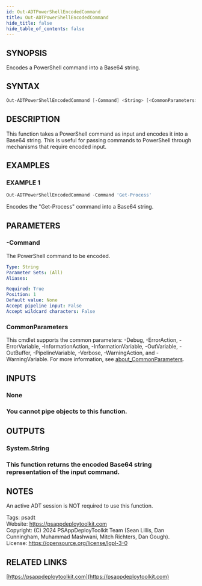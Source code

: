 ```yaml
---
id: Out-ADTPowerShellEncodedCommand
title: Out-ADTPowerShellEncodedCommand
hide_title: false
hide_table_of_contents: false
---
```


## SYNOPSIS

Encodes a PowerShell command into a Base64 string.

## SYNTAX

```powershell
Out-ADTPowerShellEncodedCommand [-Command] <String> [<CommonParameters>]
```

## DESCRIPTION

This function takes a PowerShell command as input and encodes it into a Base64 string.
This is useful for passing commands to PowerShell through mechanisms that require encoded input.

## EXAMPLES

### EXAMPLE 1

```powershell
Out-ADTPowerShellEncodedCommand -Command 'Get-Process'
```

Encodes the "Get-Process" command into a Base64 string.

## PARAMETERS

### -Command

The PowerShell command to be encoded.

```yaml
Type: String
Parameter Sets: (All)
Aliases:

Required: True
Position: 1
Default value: None
Accept pipeline input: False
Accept wildcard characters: False
```

### CommonParameters

This cmdlet supports the common parameters: -Debug, -ErrorAction, -ErrorVariable, -InformationAction, -InformationVariable, -OutVariable, -OutBuffer, -PipelineVariable, -Verbose, -WarningAction, and -WarningVariable. For more information, see [about_CommonParameters](http://go.microsoft.com/fwlink/?LinkID=113216).

## INPUTS

### None

### You cannot pipe objects to this function.
## OUTPUTS

### System.String

### This function returns the encoded Base64 string representation of the input command.
## NOTES
An active ADT session is NOT required to use this function.

Tags: psadt<br />
Website: https://psappdeploytoolkit.com<br />
Copyright: (C) 2024 PSAppDeployToolkit Team (Sean Lillis, Dan Cunningham, Muhammad Mashwani, Mitch Richters, Dan Gough).<br />
License: https://opensource.org/license/lgpl-3-0

## RELATED LINKS

[https://psappdeploytoolkit.com](https://psappdeploytoolkit.com)
